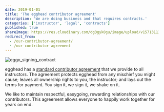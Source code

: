 ```yaml
---
date: 2019-01-01
title: 'The egghead contributor agreement'
description: 'We are doing business and that requires contracts.'
categories: ['instructor', 'legal', 'contracts']
published: true
shareImage: https://res.cloudinary.com/dg3gyk0gu/image/upload/v1571311105/og-image-assets/share_image_royalties.png
redirect_from:
  - /our-contributor-agreement/
  - /our-contributor-agreement
---
```


![eggo_signing_contract](./images/ch5_s1_signingcontract.png)

egghead has a [standard contributor agreement](https://docs.google.com/document/d/17jNT6R6SNb9OVYSnpTDqevMh80XZ8Gu3VeYoLZck0v4/edit) that we provide to all instructors. The agreement protects egghead from any mischief you might cause; leaves all ownership rights to you, the instructor; and lays out the terms for payment. You sign it, we sign it, we shake on it.

We like to maintain respectful, easygoing, rewarding relationships with our contributors. This agreement allows everyone to happily work together for years on end.

